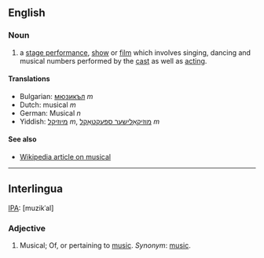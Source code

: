 ==English==

===Noun===
# a [[stage performance]], [[show]] or [[film]] which involves singing, dancing and musical numbers performed by the [[cast]] as well as [[acting]].

====Translations====
*Bulgarian: [[мюзикъл]] ''m''
*Dutch: musical ''m''
*German: Musical ''n''
*Yiddish: [[מיוזיקל]] ''m'', [[מוזיקאַלישער ספּעקטאַקל]] ''m''

====See also====

*[[en:Musical|Wikipedia article on musical]]

----

==Interlingua==
[[IPA]]: [muzikˈal]
===Adjective===
# Musical; Of, or pertaining to [[music]]. ''Synonym'': [[music]].